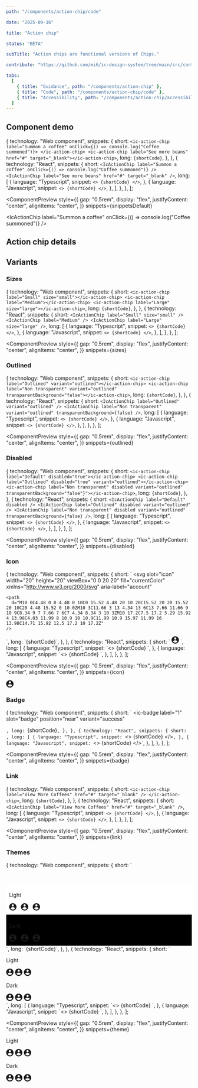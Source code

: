 ```yaml
---
path: "/components/action-chip/code"

date: "2025-09-16"

title: "Action chip"

status: "BETA"

subTitle: "Action chips are functional versions of Chips."

contribute: "https://github.com/mi6/ic-design-system/tree/main/src/content/structured/components/action-chip"

tabs:
  [
    { title: "Guidance", path: "/components/action-chip" },
    { title: "Code", path: "/components/action-chip/code" },
    { title: "Accessibility", path: "/components/action-chip/accessibility" },
  ]
---
```



## Component demo

  {
    technology: "Web component",
    snippets: {
      short: `<ic-action-chip
  label="Summon a coffee"
  onClick={() => console.log("Coffee summoned")}>
</ic-action-chip>
<ic-action-chip label="See more beans" href="#" target="_blank"></ic-action-chip>`,
      long: `{shortCode}`,
    },
  },
  {
    technology: "React",
    snippets: {
      short: `<IcActionChip
  label="Summon a coffee"
  onClick={() => console.log("Coffee summoned")}
/>
<IcActionChip label="See more beans" href="#" target="_blank" />`,
      long: [
        {
          language: "Typescript",
          snippet: `<>
  {shortCode}
</>`,
        },
        {
          language: "Javascript",
          snippet: `<>
  {shortCode}
</>`,
        },
      ],
    },
  },
];

<ComponentPreview
  style={{
    gap: "0.5rem",
    display: "flex",
    justifyContent: "center",
    alignItems: "center",
  }}
  snippets={snippetsDefault}
>
  <IcActionChip
    label="Summon a coffee"
    onClick={() => console.log("Coffee summoned")}
  />
  <IcActionChip label="See more beans" href="#" target="_blank" />
</ComponentPreview>

## Action chip details

<ComponentDetails component="ic-action-chip" />

## Variants

### Sizes

  {
    technology: "Web component",
    snippets: {
      short: `<ic-action-chip label="Small" size="small"></ic-action-chip>
<ic-action-chip label="Medium"></ic-action-chip>
<ic-action-chip label="Large" size="large"></ic-action-chip>`,
      long: `{shortCode}`,
    },
  },
  {
    technology: "React",
    snippets: {
      short: `<IcActionChip label="Small" size="small" />
<IcActionChip label="Medium" />
<IcActionChip label="Large" size="large" />`,
      long: [
        {
          language: "Typescript",
          snippet: `<>
  {shortCode}
</>`,
        },
        {
          language: "Javascript",
          snippet: `<>
  {shortCode}
</>`,
        },
      ],
    },
  },
];

<ComponentPreview
  style={{
    gap: "0.5rem",
    display: "flex",
    justifyContent: "center",
    alignItems: "center",
  }}
  snippets={sizes}
>
  <IcActionChip label="Small" size="small" />
  <IcActionChip label="Medium" />
  <IcActionChip label="Large" size="large" />
</ComponentPreview>

### Outlined

  {
    technology: "Web component",
    snippets: {
      short: `<ic-action-chip label="Outlined" variant="outlined"></ic-action-chip>
<ic-action-chip label="Non transparent" variant="outlined" transparentBackground="false"></ic-action-chip>`,
      long: `{shortCode}`,
    },
  },
  {
    technology: "React",
    snippets: {
      short: `<IcActionChip label="Outlined" variant="outlined" />
<IcActionChip label="Non transparent" variant="outlined" transparentBackground={false} />`,
      long: [
        {
          language: "Typescript",
          snippet: `<>
  {shortCode}
</>`,
        },
        {
          language: "Javascript",
          snippet: `<>
  {shortCode}
</>`,
        },
      ],
    },
  },
];

<ComponentPreview
  style={{
    gap: "0.5rem",
    display: "flex",
    justifyContent: "center",
    alignItems: "center",
  }}
  snippets={outlined}
>
  <IcActionChip label="Outlined" variant="outlined" />
  <IcActionChip
    label="Non transparent"
    variant="outlined"
    transparentBackground={false}
  />
</ComponentPreview>

### Disabled

  {
    technology: "Web component",
    snippets: {
      short: `<ic-action-chip label="Default" disabled="true"></ic-action-chip>
<ic-action-chip label="Outlined" disabled="true" variant="outlined"></ic-action-chip>
<ic-action-chip label="Non transparent" disabled variant="outlined" transparentBackground="false"}"></ic-action-chip>`,
      long: `{shortCode}`,
    },
  },
  {
    technology: "React",
    snippets: {
      short: `<IcActionChip label="Default" disabled />
<IcActionChip label="Outlined" disabled variant="outlined" />
<IcActionChip label="Non transparent" disabled variant="outlined" transparentBackground={false} />`,
      long: [
        {
          language: "Typescript",
          snippet: `<>
  {shortCode}
</>`,
        },
        {
          language: "Javascript",
          snippet: `<>
  {shortCode}
</>`,
        },
      ],
    },
  },
];

<ComponentPreview
  style={{
    gap: "0.5rem",
    display: "flex",
    justifyContent: "center",
    alignItems: "center",
  }}
  snippets={disabled}
>
  <IcActionChip label="Default" disabled />
  <IcActionChip label="Outlined" disabled variant="outlined" />
  <IcActionChip
    label="Non transparent"
    disabled
    variant="outlined"
    transparentBackground={false}
  />
</ComponentPreview>

### Icon

  {
    technology: "Web component",
    snippets: {
      short: `<ic-action-chip label="With icon">
  <svg
    slot="icon"
    width="20"
    height="20"
    viewBox="0 0 20 20"
    fill="currentColor"
    xmlns="http://www.w3.org/2000/svg"
    aria-label="account"
  >
    <path
      d="M10 0C4.48 0 0 4.48 0 10C0 15.52 4.48 20 10 20C15.52 20 20 15.52 20 10C20 4.48 15.52 0 10 0ZM10 3C11.66 3 13 4.34 13 6C13 7.66 11.66 9 10 9C8.34 9 7 7.66 7 6C7 4.34 8.34 3 10 3ZM10 17.2C7.5 17.2 5.29 15.92 4 13.98C4.03 11.99 8 10.9 10 10.9C11.99 10.9 15.97 11.99 16 13.98C14.71 15.92 12.5 17.2 10 17.2Z"
    />
  </svg>
</ic-action-chip>`,
      long: `{shortCode}`,
    },
  },
  {
    technology: "React",
    snippets: {
      short: `<IcActionChip label="With Icon">
  <svg
    slot="icon"
    width="20"
    height="20"
    viewBox="0 0 20 20"
    fill="currentColor"
    xmlns="http://www.w3.org/2000/svg"
    aria-label="account"
  >
    <path
      d="M10 0C4.48 0 0 4.48 0 10C0 15.52 4.48 20 10 20C15.52 20 20 15.52 20 10C20 4.48 15.52 0 10 0ZM10 3C11.66 3 13 4.34 13 6C13 7.66 11.66 9 10 9C8.34 9 7 7.66 7 6C7 4.34 8.34 3 10 3ZM10 17.2C7.5 17.2 5.29 15.92 4 13.98C4.03 11.99 8 10.9 10 10.9C11.99 10.9 15.97 11.99 16 13.98C14.71 15.92 12.5 17.2 10 17.2Z"
    />
  </svg>
</IcActionChip>`,
      long: [
        {
          language: "Typescript",
          snippet: `<>
  {shortCode}
</>`,
        },
        {
          language: "Javascript",
          snippet: `<>
  {shortCode}
</>`,
        },
      ],
    },
  },
];

<ComponentPreview
  style={{
    gap: "0.5rem",
    display: "flex",
    justifyContent: "center",
    alignItems: "center",
  }}
  snippets={icon}
>
  <IcActionChip label="With Icon">
    <svg
      slot="icon"
      width="20"
      height="20"
      viewBox="0 0 20 20"
      fill="currentColor"
      xmlns="http://www.w3.org/2000/svg"
      aria-label="account"
    >
      <path d="M10 0C4.48 0 0 4.48 0 10C0 15.52 4.48 20 10 20C15.52 20 20 15.52 20 10C20 4.48 15.52 0 10 0ZM10 3C11.66 3 13 4.34 13 6C13 7.66 11.66 9 10 9C8.34 9 7 7.66 7 6C7 4.34 8.34 3 10 3ZM10 17.2C7.5 17.2 5.29 15.92 4 13.98C4.03 11.99 8 10.9 10 10.9C11.99 10.9 15.97 11.99 16 13.98C14.71 15.92 12.5 17.2 10 17.2Z" />
    </svg>
  </IcActionChip>
</ComponentPreview>

### Badge

  {
    technology: "Web component",
    snippets: {
      short: `<ic-action-chip label="With badge" variant="outlined">
<ic-badge
  label="1"
  slot="badge"
  position="near"
  variant="success"
></ic-badge>
</ic-action-chip>`,
      long: `{shortCode}`,
    },
  },
  {
    technology: "React",
    snippets: {
      short: `<IcActionChip label="With Badge">
  <IcBadge
    label="1"
    slot="badge"
    position="near"
    variant="success"
  />
</IcActionChip>`,
      long: [
        {
          language: "Typescript",
          snippet: `<>
  {shortCode}
</>`,
        },
        {
          language: "Javascript",
          snippet: `<>
  {shortCode}
</>`,
        },
      ],
    },
  },
];

<ComponentPreview
  style={{
    gap: "0.5rem",
    display: "flex",
    justifyContent: "center",
    alignItems: "center",
  }}
  snippets={badge}
>
  <IcActionChip label="With Badge">
    <IcBadge label="1" slot="badge" position="near" variant="success" />
  </IcActionChip>
</ComponentPreview>

### Link

  {
    technology: "Web component",
    snippets: {
      short: `<ic-action-chip label="View More Coffees"
  href="#"
  target="_blank"
/>
</ic-action-chip>`,
      long: `{shortCode}`,
    },
  },
  {
    technology: "React",
    snippets: {
      short: `<IcActionChip
  label="View More Coffees"
  href="#"
  target="_blank"
/>`,
      long: [
        {
          language: "Typescript",
          snippet: `<>
  {shortCode}
</>`,
        },
        {
          language: "Javascript",
          snippet: `<>
  {shortCode}
</>`,
        },
      ],
    },
  },
];

<ComponentPreview
  style={{
    gap: "0.5rem",
    display: "flex",
    justifyContent: "center",
    alignItems: "center",
  }}
  snippets={link}
>
  <IcActionChip label="View More Coffees" href="#" target="_blank" />
</ComponentPreview>

### Themes

  {
    technology: "Web component",
    snippets: {
      short: `<div style="display: flex; flex-direction: column">
  <div style="background-color: white; padding: 8px">
    <ic-theme theme="light">
      <ic-typography variant="body"><p>Light</p></ic-typography>
      <ic-action-chip label="Default" style="margin-right: 8px">
        <svg
          slot="icon"
          width="20"
          height="20"
          viewBox="0 0 20 20"
          fill="currentColor"
          xmlns="http://www.w3.org/2000/svg"
          aria-label="account"
        >
          <path
            d="M10 0C4.48 0 0 4.48 0 10C0 15.52 4.48 20 10 20C15.52 20 20 15.52 20 10C20 4.48 15.52 0 10 0ZM10 3C11.66 3 13 4.34 13 6C13 7.66 11.66 9 10 9C8.34 9 7 7.66 7 6C7 4.34 8.34 3 10 3ZM10 17.2C7.5 17.2 5.29 15.92 4 13.98C4.03 11.99 8 10.9 10 10.9C11.99 10.9 15.97 11.99 16 13.98C14.71 15.92 12.5 17.2 10 17.2Z"
          />
        </svg>
      </ic-action-chip>
      <ic-action-chip label="Outlined" variant="outlined" style="margin-right: 8px">
        <svg
          slot="icon"
          width="20"
          height="20"
          viewBox="0 0 20 20"
          fill="currentColor"
          xmlns="http://www.w3.org/2000/svg"
          aria-label="account"
        >
          <path
            d="M10 0C4.48 0 0 4.48 0 10C0 15.52 4.48 20 10 20C15.52 20 20 15.52 20 10C20 4.48 15.52 0 10 0ZM10 3C11.66 3 13 4.34 13 6C13 7.66 11.66 9 10 9C8.34 9 7 7.66 7 6C7 4.34 8.34 3 10 3ZM10 17.2C7.5 17.2 5.29 15.92 4 13.98C4.03 11.99 8 10.9 10 10.9C11.99 10.9 15.97 11.99 16 13.98C14.71 15.92 12.5 17.2 10 17.2Z"
          />
        </svg>
      </ic-action-chip>
      <ic-action-chip label="Monochrome" monochrome="true" style="margin-right: 8px">
        <svg
          slot="icon"
          width="20"
          height="20"
          viewBox="0 0 20 20"
          fill="currentColor"
          xmlns="http://www.w3.org/2000/svg"
          aria-label="account"
        >
          <path
            d="M10 0C4.48 0 0 4.48 0 10C0 15.52 4.48 20 10 20C15.52 20 20 15.52 20 10C20 4.48 15.52 0 10 0ZM10 3C11.66 3 13 4.34 13 6C13 7.66 11.66 9 10 9C8.34 9 7 7.66 7 6C7 4.34 8.34 3 10 3ZM10 17.2C7.5 17.2 5.29 15.92 4 13.98C4.03 11.99 8 10.9 10 10.9C11.99 10.9 15.97 11.99 16 13.98C14.71 15.92 12.5 17.2 10 17.2Z"
          />
        </svg>
      </ic-action-chip>
    </ic-theme>
  </div>
  <div style="background-color: black; padding: 8px">
    <ic-theme theme="dark">
      <ic-typography variant="body"><p>Dark</p></ic-typography>
      <ic-action-chip label="Default" style="margin-right: 8px">
        <svg
          slot="icon"
          width="20"
          height="20"
          viewBox="0 0 20 20"
          fill="currentColor"
          xmlns="http://www.w3.org/2000/svg"
          aria-label="account"
        >
          <path
            d="M10 0C4.48 0 0 4.48 0 10C0 15.52 4.48 20 10 20C15.52 20 20 15.52 20 10C20 4.48 15.52 0 10 0ZM10 3C11.66 3 13 4.34 13 6C13 7.66 11.66 9 10 9C8.34 9 7 7.66 7 6C7 4.34 8.34 3 10 3ZM10 17.2C7.5 17.2 5.29 15.92 4 13.98C4.03 11.99 8 10.9 10 10.9C11.99 10.9 15.97 11.99 16 13.98C14.71 15.92 12.5 17.2 10 17.2Z"
          />
        </svg>
      </ic-action-chip>
      <ic-action-chip label="Outlined" variant="outlined" style="margin-right: 8px">
        <svg
          slot="icon"
          width="20"
          height="20"
          viewBox="0 0 20 20"
          fill="currentColor"
          xmlns="http://www.w3.org/2000/svg"
          aria-label="account"
        >
          <path
            d="M10 0C4.48 0 0 4.48 0 10C0 15.52 4.48 20 10 20C15.52 20 20 15.52 20 10C20 4.48 15.52 0 10 0ZM10 3C11.66 3 13 4.34 13 6C13 7.66 11.66 9 10 9C8.34 9 7 7.66 7 6C7 4.34 8.34 3 10 3ZM10 17.2C7.5 17.2 5.29 15.92 4 13.98C4.03 11.99 8 10.9 10 10.9C11.99 10.9 15.97 11.99 16 13.98C14.71 15.92 12.5 17.2 10 17.2Z"
          />
        </svg>
      </ic-action-chip>
      <ic-action-chip label="Monochrome" monochrome="true" style="margin-right: 8px">
        <svg
          slot="icon"
          width="20"
          height="20"
          viewBox="0 0 20 20"
          fill="currentColor"
          xmlns="http://www.w3.org/2000/svg"
          aria-label="account"
        >
          <path
            d="M10 0C4.48 0 0 4.48 0 10C0 15.52 4.48 20 10 20C15.52 20 20 15.52 20 10C20 4.48 15.52 0 10 0ZM10 3C11.66 3 13 4.34 13 6C13 7.66 11.66 9 10 9C8.34 9 7 7.66 7 6C7 4.34 8.34 3 10 3ZM10 17.2C7.5 17.2 5.29 15.92 4 13.98C4.03 11.99 8 10.9 10 10.9C11.99 10.9 15.97 11.99 16 13.98C14.71 15.92 12.5 17.2 10 17.2Z"
          />
        </svg>
      </ic-action-chip>
    </ic-theme>
  </div>
</div>`,
      long: `{shortCode}`,
    },
  },
  {
    technology: "React",
    snippets: {
      short: `<div style={{ display: "flex", flexDirection: "column" }}>
  <div style={{ backgroundColor: "white", padding: "8px" }}>
    <IcTheme theme="light">
      <IcTypography variant="body"><p>Light</p></IcTypography>
      <IcActionChip label="Default" style={{ marginRight: "8px" }}>
        <svg
          slot="icon"
          width="20"
          height="20"
          viewBox="0 0 20 20"
          fill="currentColor"
          xmlns="http://www.w3.org/2000/svg"
          aria-label="account"
        >
          <path
            d="M10 0C4.48 0 0 4.48 0 10C0 15.52 4.48 20 10 20C15.52 20 20 15.52 20 10C20 4.48 15.52 0 10 0ZM10 3C11.66 3 13 4.34 13 6C13 7.66 11.66 9 10 9C8.34 9 7 7.66 7 6C7 4.34 8.34 3 10 3ZM10 17.2C7.5 17.2 5.29 15.92 4 13.98C4.03 11.99 8 10.9 10 10.9C11.99 10.9 15.97 11.99 16 13.98C14.71 15.92 12.5 17.2 10 17.2Z"
          />
        </svg>
      </IcActionChip>
      <IcActionChip label="Outlined" variant="outlined" style={{ marginRight: "8px" }}>
        <svg
          slot="icon"
          width="20"
          height="20"
          viewBox="0 0 20 20"
          fill="currentColor"
          xmlns="http://www.w3.org/2000/svg"
          aria-label="account"
        >
          <path
            d="M10 0C4.48 0 0 4.48 0 10C0 15.52 4.48 20 10 20C15.52 20 20 15.52 20 10C20 4.48 15.52 0 10 0ZM10 3C11.66 3 13 4.34 13 6C13 7.66 11.66 9 10 9C8.34 9 7 7.66 7 6C7 4.34 8.34 3 10 3ZM10 17.2C7.5 17.2 5.29 15.92 4 13.98C4.03 11.99 8 10.9 10 10.9C11.99 10.9 15.97 11.99 16 13.98C14.71 15.92 12.5 17.2 10 17.2Z"
          />
        </svg>
      </IcActionChip>
      <IcActionChip label="Monochrome" monochrome style={{ marginRight: "8px" }}>
        <svg
          slot="icon"
          width="20"
          height="20"
          viewBox="0 0 20 20"
          fill="currentColor"
          xmlns="http://www.w3.org/2000/svg"
          aria-label="account"
        >
          <path
            d="M10 0C4.48 0 0 4.48 0 10C0 15.52 4.48 20 10 20C15.52 20 20 15.52 20 10C20 4.48 15.52 0 10 0ZM10 3C11.66 3 13 4.34 13 6C13 7.66 11.66 9 10 9C8.34 9 7 7.66 7 6C7 4.34 8.34 3 10 3ZM10 17.2C7.5 17.2 5.29 15.92 4 13.98C4.03 11.99 8 10.9 10 10.9C11.99 10.9 15.97 11.99 16 13.98C14.71 15.92 12.5 17.2 10 17.2Z"
          />
        </svg>
      </IcActionChip>
    </IcTheme>
  </div>
  <div style={{ backgroundColor: "black", padding: "8px" }}>
    <IcTheme theme="dark">
      <IcTypography variant="body"><p>Dark</p></IcTypography>
      <IcActionChip label="Default" style={{ marginRight: "8px" }}>
        <svg
          slot="icon"
          width="20"
          height="20"
          viewBox="0 0 20 20"
          fill="currentColor"
          xmlns="http://www.w3.org/2000/svg"
          aria-label="account"
        >
          <path
            d="M10 0C4.48 0 0 4.48 0 10C0 15.52 4.48 20 10 20C15.52 20 20 15.52 20 10C20 4.48 15.52 0 10 0ZM10 3C11.66 3 13 4.34 13 6C13 7.66 11.66 9 10 9C8.34 9 7 7.66 7 6C7 4.34 8.34 3 10 3ZM10 17.2C7.5 17.2 5.29 15.92 4 13.98C4.03 11.99 8 10.9 10 10.9C11.99 10.9 15.97 11.99 16 13.98C14.71 15.92 12.5 17.2 10 17.2Z"
          />
        </svg>
      </IcActionChip>
      <IcActionChip label="Outlined" variant="outlined" style={{ marginRight: "8px" }}>
        <svg
          slot="icon"
          width="20"
          height="20"
          viewBox="0 0 20 20"
          fill="currentColor"
          xmlns="http://www.w3.org/2000/svg"
          aria-label="account"
        >
          <path
            d="M10 0C4.48 0 0 4.48 0 10C0 15.52 4.48 20 10 20C15.52 20 20 15.52 20 10C20 4.48 15.52 0 10 0ZM10 3C11.66 3 13 4.34 13 6C13 7.66 11.66 9 10 9C8.34 9 7 7.66 7 6C7 4.34 8.34 3 10 3ZM10 17.2C7.5 17.2 5.29 15.92 4 13.98C4.03 11.99 8 10.9 10 10.9C11.99 10.9 15.97 11.99 16 13.98C14.71 15.92 12.5 17.2 10 17.2Z"
          />
        </svg>
      </IcActionChip>
      <IcActionChip label="Monochrome" monochrome style={{ marginRight: "8px" }}>
        <svg
          slot="icon"
          width="20"
          height="20"
          viewBox="0 0 20 20"
          fill="currentColor"
          xmlns="http://www.w3.org/2000/svg"
          aria-label="account"
        >
          <path
            d="M10 0C4.48 0 0 4.48 0 10C0 15.52 4.48 20 10 20C15.52 20 20 15.52 20 10C20 4.48 15.52 0 10 0ZM10 3C11.66 3 13 4.34 13 6C13 7.66 11.66 9 10 9C8.34 9 7 7.66 7 6C7 4.34 8.34 3 10 3ZM10 17.2C7.5 17.2 5.29 15.92 4 13.98C4.03 11.99 8 10.9 10 10.9C11.99 10.9 15.97 11.99 16 13.98C14.71 15.92 12.5 17.2 10 17.2Z"
          />
        </svg>
      </IcActionChip>
    </IcTheme>
  </div>
</div>`,
      long: [
        {
          language: "Typescript",
          snippet: `<>
  {shortCode}
</>`,
        },
        {
          language: "Javascript",
          snippet: `<>
  {shortCode}
</>`,
        },
      ],
    },
  },
];

<ComponentPreview
  style={{
    gap: "0.5rem",
    display: "flex",
    justifyContent: "center",
    alignItems: "center",
  }}
  snippets={theme}
>
  <div style={{ display: "flex", flexDirection: "column" }}>
    <div style={{ backgroundColor: "white", padding: "8px" }}>
      <IcTheme theme="light">
        <IcTypography variant="body"><p>Light</p></IcTypography>
        <IcActionChip label="Default" style={{ marginRight: "8px" }}>
          <svg
            slot="icon"
            width="20"
            height="20"
            viewBox="0 0 20 20"
            fill="currentColor"
            xmlns="http://www.w3.org/2000/svg"
            aria-label="account"
          >
            <path d="M10 0C4.48 0 0 4.48 0 10C0 15.52 4.48 20 10 20C15.52 20 20 15.52 20 10C20 4.48 15.52 0 10 0ZM10 3C11.66 3 13 4.34 13 6C13 7.66 11.66 9 10 9C8.34 9 7 7.66 7 6C7 4.34 8.34 3 10 3ZM10 17.2C7.5 17.2 5.29 15.92 4 13.98C4.03 11.99 8 10.9 10 10.9C11.99 10.9 15.97 11.99 16 13.98C14.71 15.92 12.5 17.2 10 17.2Z" />
          </svg>
        </IcActionChip>
        <IcActionChip label="Outlined" variant="outlined" style={{ marginRight: "8px" }}>
          <svg
            slot="icon"
            width="20"
            height="20"
            viewBox="0 0 20 20"
            fill="currentColor"
            xmlns="http://www.w3.org/2000/svg"
            aria-label="account"
          >
            <path d="M10 0C4.48 0 0 4.48 0 10C0 15.52 4.48 20 10 20C15.52 20 20 15.52 20 10C20 4.48 15.52 0 10 0ZM10 3C11.66 3 13 4.34 13 6C13 7.66 11.66 9 10 9C8.34 9 7 7.66 7 6C7 4.34 8.34 3 10 3ZM10 17.2C7.5 17.2 5.29 15.92 4 13.98C4.03 11.99 8 10.9 10 10.9C11.99 10.9 15.97 11.99 16 13.98C14.71 15.92 12.5 17.2 10 17.2Z" />
          </svg>
        </IcActionChip>
        <IcActionChip label="Monochrome" monochrome style={{marginRight: "8px" }}>
          <svg
            slot="icon"
            width="20"
            height="20"
            viewBox="0 0 20 20"
            fill="currentColor"
            xmlns="http://www.w3.org/2000/svg"
            aria-label="account"
          >
            <path d="M10 0C4.48 0 0 4.48 0 10C0 15.52 4.48 20 10 20C15.52 20 20 15.52 20 10C20 4.48 15.52 0 10 0ZM10 3C11.66 3 13 4.34 13 6C13 7.66 11.66 9 10 9C8.34 9 7 7.66 7 6C7 4.34 8.34 3 10 3ZM10 17.2C7.5 17.2 5.29 15.92 4 13.98C4.03 11.99 8 10.9 10 10.9C11.99 10.9 15.97 11.99 16 13.98C14.71 15.92 12.5 17.2 10 17.2Z" />
          </svg>
        </IcActionChip>
      </IcTheme>
    </div>
    <div style={{ backgroundColor: "black", padding: "8px" }}>
      <IcTheme theme="dark">
        <IcTypography variant="body"><p>Dark</p></IcTypography>
        <IcActionChip label="Default" style={{marginRight: "8px" }}>
          <svg
            slot="icon"
            width="20"
            height="20"
            viewBox="0 0 20 20"
            fill="currentColor"
            xmlns="http://www.w3.org/2000/svg"
            aria-label="account"
          >
            <path d="M10 0C4.48 0 0 4.48 0 10C0 15.52 4.48 20 10 20C15.52 20 20 15.52 20 10C20 4.48 15.52 0 10 0ZM10 3C11.66 3 13 4.34 13 6C13 7.66 11.66 9 10 9C8.34 9 7 7.66 7 6C7 4.34 8.34 3 10 3ZM10 17.2C7.5 17.2 5.29 15.92 4 13.98C4.03 11.99 8 10.9 10 10.9C11.99 10.9 15.97 11.99 16 13.98C14.71 15.92 12.5 17.2 10 17.2Z" />
          </svg>
        </IcActionChip>
        <IcActionChip label="Outlined" variant="outlined" style={{marginRight: "8px" }}>
          <svg
            slot="icon"
            width="20"
            height="20"
            viewBox="0 0 20 20"
            fill="currentColor"
            xmlns="http://www.w3.org/2000/svg"
            aria-label="account"
          >
            <path d="M10 0C4.48 0 0 4.48 0 10C0 15.52 4.48 20 10 20C15.52 20 20 15.52 20 10C20 4.48 15.52 0 10 0ZM10 3C11.66 3 13 4.34 13 6C13 7.66 11.66 9 10 9C8.34 9 7 7.66 7 6C7 4.34 8.34 3 10 3ZM10 17.2C7.5 17.2 5.29 15.92 4 13.98C4.03 11.99 8 10.9 10 10.9C11.99 10.9 15.97 11.99 16 13.98C14.71 15.92 12.5 17.2 10 17.2Z" />
          </svg>
        </IcActionChip>
        <IcActionChip label="Monochrome" monochrome style={{marginRight: "8px" }}>
          <svg
            slot="icon"
            width="20"
            height="20"
            viewBox="0 0 20 20"
            fill="currentColor"
            xmlns="http://www.w3.org/2000/svg"
            aria-label="account"
          >
            <path d="M10 0C4.48 0 0 4.48 0 10C0 15.52 4.48 20 10 20C15.52 20 20 15.52 20 10C20 4.48 15.52 0 10 0ZM10 3C11.66 3 13 4.34 13 6C13 7.66 11.66 9 10 9C8.34 9 7 7.66 7 6C7 4.34 8.34 3 10 3ZM10 17.2C7.5 17.2 5.29 15.92 4 13.98C4.03 11.99 8 10.9 10 10.9C11.99 10.9 15.97 11.99 16 13.98C14.71 15.92 12.5 17.2 10 17.2Z" />
          </svg>
        </IcActionChip>
      </IcTheme>
    </div>
  </div>
</ComponentPreview>
